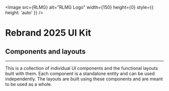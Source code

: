 
<Meta title="Introduction" />

<Image
        src={RLMG}
        alt="RLMG Logo"
        width={150}
        height={0}
        style={{ height: 'auto' }}
      />

# Rebrand 2025 UI Kit

## Components and layouts

<hr />

<div>
    <p class="nunito-sans">This is a collection of individual UI components and the functional layouts built with them.
        Each component is a standalone entity and can be used independently.
        The layouts are built using these components and are meant to be used as a whole.</p>
</div>

<style>
  {`
    .nunito-sans {
      font-size: 1.0rem;
      line-height: 1.8;
    }

    .sbdocs-wrapper {
      font-family: 'Nunito Sans', sans-serif;
      --dot-bg: white;
        --dot-color: #eaeef9;
        --dot-size: 2px;
        --dot-space: 38px;

        background: linear-gradient(
                90deg,
                var(--dot-bg) calc(var(--dot-space) - var(--dot-size)),
                transparent 1%
            )
            center / var(--dot-space) var(--dot-space),
            linear-gradient(
                var(--dot-bg) calc(var(--dot-space) - var(--dot-size)),
                transparent 1%
            )
            center / var(--dot-space) var(--dot-space),
            var(--dot-color) !important;
            background-attachment: fixed !important;
    }

    h1 {
      font-family: 'Nunito Sans', sans-serif;
      font-weight: 800 !important;
      color: #019FF9 !important;
    }

    h2 {
        border-bottom: none !important;
    }
    
    hr {
        border: 0;
        border-top: 6px solid #019FF9 !important;
        width: 40px;
        margin: 12px 0;
    }
  `}
</style>